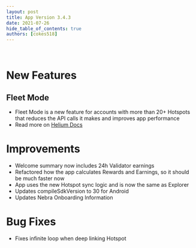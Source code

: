 ```yaml
---
layout: post
title: App Version 3.4.3
date: 2021-07-26
hide_table_of_contents: true
authors: [cokes518]
---
```


&nbsp;

# New Features

## Fleet Mode

- Fleet Mode is a new feature for accounts with more than 20+ Hotspots that reduces the API calls it
  makes and improves app performance
- Read more on [Helium Docs](https://docs.helium.com/wallets/app-wallet/fleet-mode/)

<!--truncate-->

# Improvements

- Welcome summary now includes 24h Validator earnings
- Refactored how the app calculates Rewards and Earnings, so it should be much faster now
- App uses the new Hotspot sync logic and is now the same as Explorer
- Updates compileSdkVersion to 30 for Android
- Updates Nebra Onboarding Information

# Bug Fixes

- Fixes infinite loop when deep linking Hotspot
